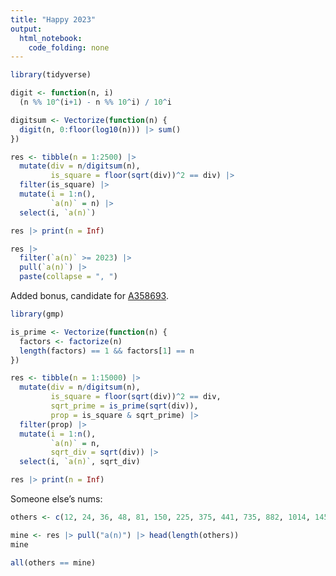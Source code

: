 ```yaml
---
title: "Happy 2023"
output: 
  html_notebook: 
    code_folding: none
---
```


```r
library(tidyverse)
```

```r
digit <- function(n, i)
  (n %% 10^(i+1) - n %% 10^i) / 10^i
```

```r
digitsum <- Vectorize(function(n) {
  digit(n, 0:floor(log10(n))) |> sum()
})
```

```r
res <- tibble(n = 1:2500) |>
  mutate(div = n/digitsum(n),
         is_square = floor(sqrt(div))^2 == div) |>
  filter(is_square) |>
  mutate(i = 1:n(),
         `a(n)` = n) |>
  select(i, `a(n)`)

res |> print(n = Inf)
```

```r
res |>
  filter(`a(n)` >= 2023) |>
  pull(`a(n)`) |>
  paste(collapse = ", ")
```



Added bonus, candidate for [A358693](https://oeis.org/A358693).



```r
library(gmp)
```


```r
is_prime <- Vectorize(function(n) {
  factors <- factorize(n)
  length(factors) == 1 && factors[1] == n
})
```



```r
res <- tibble(n = 1:15000) |>
  mutate(div = n/digitsum(n),
         is_square = floor(sqrt(div))^2 == div,
         sqrt_prime = is_prime(sqrt(div)),
         prop = is_square & sqrt_prime) |>
  filter(prop) |>
  mutate(i = 1:n(),
         `a(n)` = n,
         sqrt_div = sqrt(div)) |>
  select(i, `a(n)`, sqrt_div)

res |> print(n = Inf)
```



Someone else's nums:

```r
others <- c(12, 24, 36, 48, 81, 150, 225, 375, 441, 735, 882, 1014, 1452, 1521, 1815, 2023, 2028, 2178, 2312, 2535, 2601, 3549, 3610, 4046, 4332, 4335, 4624, 4913, 5054, 5415, 5491, 5780, 6069, 6137, 6358, 6647, 6936, 7581, 7942, 8664, 8959, 9386, 9522, 9747, 10092, 11532, 12321, 12615, 12696)
```


```r
mine <- res |> pull("a(n)") |> head(length(others))
mine
```



```r
all(others == mine)
```
